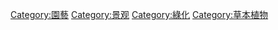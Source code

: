 {{Commons category|Lawns}}
{{Category main}}

[[Category:園藝|Category:園藝]]
[[Category:景观|Category:景观]]
[[Category:綠化|Category:綠化]]
[[Category:草本植物|Category:草本植物]]